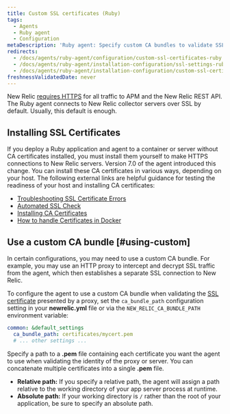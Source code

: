 ```yaml
---
title: Custom SSL certificates (Ruby)
tags:
  - Agents
  - Ruby agent
  - Configuration
metaDescription: 'Ruby agent: Specify custom CA bundles to validate SSL communication via a proxy server.'
redirects:
  - /docs/agents/ruby-agent/configuration/custom-ssl-certificates-ruby
  - /docs/agents/ruby-agent/installation-configuration/ssl-settings-ruby-agent
  - /docs/agents/ruby-agent/installation-configuration/custom-ssl-certificates-ruby
freshnessValidatedDate: never
---
```


New Relic [requires HTTPS](/docs/apis/rest-api-v2/troubleshooting/301-response-rest-api-calls) for all traffic to APM and the New Relic REST API. The Ruby agent connects to New Relic collector servers over SSL by default. Usually, this default is enough.

## Installing SSL Certificates

If you deploy a Ruby application and agent to a container or server without CA certificates installed, you must install them yourself to make HTTPS connections to New Relic servers. Version 7.0 of the agent introduced this change. You can install these CA certificates in various ways, depending on your host. The following external links are helpful guidance for testing the readiness of your host and installing CA certificates:

* [Troubleshooting SSL Certificate Errors](https://bundler.io/v2.0/guides/rubygems_tls_ssl_troubleshooting_guide.html#troubleshooting-certificate-errors)
* [Automated SSL Check](https://bundler.io/v2.0/guides/rubygems_tls_ssl_troubleshooting_guide.html#automated-ssl-check)
* [Installing CA Certificates](https://superuser.com/questions/437330/how-do-you-add-a-certificate-authority-ca-to-ubuntu/719047#719047)
* [How to handle Certificates in Docker](https://serverfault.com/questions/975775/how-to-handle-certificates-in-dockerfile)

## Use a custom CA bundle [#using-custom]

In certain configurations, you may need to use a custom CA bundle. For example, you may use an HTTP proxy to intercept and decrypt SSL traffic from the agent, which then establishes a separate SSL connection to New Relic.

To configure the agent to use a custom CA bundle when validating the [SSL certificate](/docs/accounts-partnerships/education/getting-started-new-relic/glossary#ssl-certificate) presented by a proxy, set the `ca_bundle_path` configuration setting in your <DNT>**newrelic.yml**</DNT> file or via the `NEW_RELIC_CA_BUNDLE_PATH` environment variable:

```yml
common: &default_settings
  ca_bundle_path: certificates/mycert.pem
  # ... other settings ...
```

Specify a path to a <DNT>**.pem**</DNT> file containing each certificate you want the agent to use when validating the identity of the proxy or server. You can concatenate multiple certificates into a single <DNT>**.pem**</DNT> file.

* <DNT>**Relative path:**</DNT> If you specify a relative path, the agent will assign a path relative to the working directory of your app server process at runtime.
* <DNT>**Absolute path:**</DNT> If your working directory is `/` rather than the root of your application, be sure to specify an absolute path.

